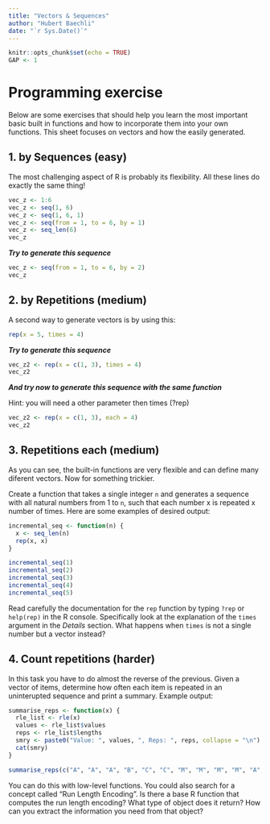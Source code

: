 ---
title: "Vectors & Sequences"
author: "Hubert Baechli"
date: "`r Sys.Date()`"
---

```{r setup, include=FALSE}
knitr::opts_chunk$set(echo = TRUE)
GAP <- 1
```

# Programming exercise

Below are some exercises that should help you learn the most important basic built in functions and how to incorporate them into your own functions. This sheet focuses on vectors and how the easily generated.

## 1. by Sequences (easy)

The most challenging aspect of R is probably its flexibility. All these lines do exactly the same thing!

```{r}
vec_z <- 1:6
vec_z <- seq(1, 6)
vec_z <- seq(1, 6, 1)
vec_z <- seq(from = 1, to = 6, by = 1)
vec_z <- seq_len(6)
vec_z
```

***Try to generate this sequence***

```{r, echo = FALSE}
vec_z <- seq(from = 1, to = 6, by = 2)
vec_z
```

## 2. by Repetitions (medium)

A second way to generate vectors is by using this:

```{r}
rep(x = 5, times = 4)
```

***Try to generate this sequence***

```{r, echo=FALSE}
vec_z2 <- rep(x = c(1, 3), times = 4)
vec_z2
```

***And try now to generate this sequence with the same function***

Hint: you will need a other parameter then times (?rep)

```{r, echo=FALSE}
vec_z2 <- rep(x = c(1, 3), each = 4)
vec_z2
```

## 3. Repetitions each (medium)

As you can see, the built-in functions are very flexible and can define many diferent vectors. Now for something trickier.

Create a function that takes a single integer `n` and generates a sequence with all natural numbers from 1 to `n`, such that each number x is repeated x number of times. Here are some examples of desired output:

```{r, echo=FALSE}
incremental_seq <- function(n) {
  x <- seq_len(n)
  rep(x, x)
}
```

```{r}
incremental_seq(1)
incremental_seq(2)
incremental_seq(3)
incremental_seq(4)
incremental_seq(5)
```

::: {.callout-tip}
Read carefully the documentation for the `rep` function by typing `?rep` or `help(rep)` in the R console. Specifically look at the explanation of the `times` argument in the *Details* section. What happens when `times` is not a single number but a vector instead?
::: 

## 4. Count repetitions (harder)

In this task you have to do almost the reverse of the previous. Given a vector of items, determine how often each item is repeated in an uninterupted sequence and print a summary. Example output:

```{r, echo=FALSE}
summarise_reps <- function(x) {
  rle_list <- rle(x)
  values <- rle_list$values
  reps <- rle_list$lengths
  smry <- paste0("Value: ", values, ", Reps: ", reps, collapse = "\n")
  cat(smry)
}
```

```{r}
summarise_reps(c("A", "A", "A", "B", "C", "C", "M", "M", "M", "M", "A", "A"))
```

::: {.callout-tip}
You can do this with low-level functions. You could also search for a concept called "Run Length Encoding". Is there a base R function that computes the run length encoding? What type of object does it return? How can you extract the information you need from that object?
:::
